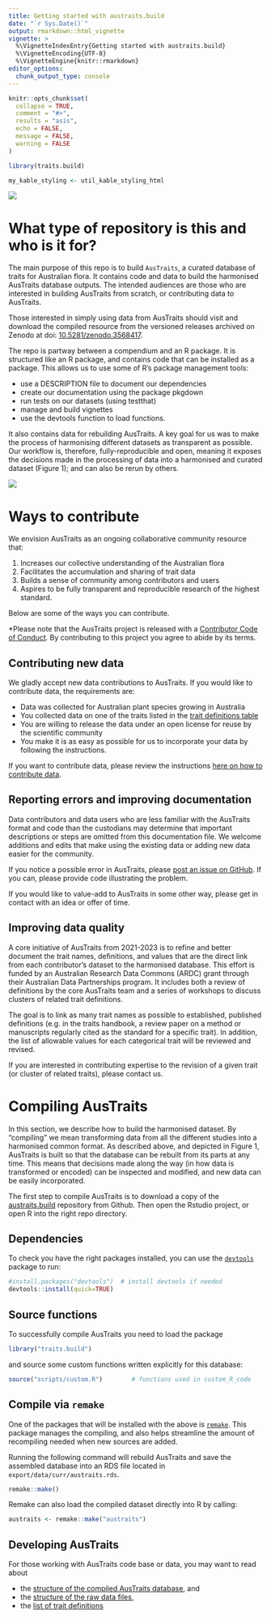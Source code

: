 ```yaml
---
title: Getting started with austraits.build
date: "`r Sys.Date()`"
output: rmarkdown::html_vignette
vignette: >
  %\VignetteIndexEntry{Getting started with austraits.build}
  %\VignetteEncoding{UTF-8}
  %\VignetteEngine{knitr::rmarkdown}
editor_options:
  chunk_output_type: console
---
```


```r
knitr::opts_chunk$set(
  collapse = TRUE,
  comment = "#>",
  results = "asis",
  echo = FALSE,
  message = FALSE,
  warning = FALSE
)

library(traits.build)

my_kable_styling <- util_kable_styling_html
```


![](figures/logo.png)

# What type of repository is this and who is it for?

The main purpose of this repo is to build `AusTraits`, a curated database of traits for Australian flora. It contains code and data to build the harmonised AusTraits database outputs. The intended audiences are those who are interested in building AusTraits from scratch, or contributing data to AusTraits.

Those interested in simply using data from AusTraits should visit and download the compiled resource from the versioned releases archived on Zenodo at doi: [10.5281/zenodo.3568417](http://doi.org/https://doi.org/10.5281/zenodo.3568417).

The repo is partway between a compendium and an R package. It is structured like an R package, and contains code that can be installed as a package. This allows us to use some of R's package management tools:  

- use a DESCRIPTION file to document our dependencies
- create our documentation using the package pkgdown
- run tests on our datasets (using testthat)
- manage and build vignettes
- use the devtools function to load functions.

It also contains data for rebuilding AusTraits. A key goal for us was to make the process of harmonising different datasets as transparent as possible. Our workflow is, therefore, fully-reproducible and open, meaning it exposes the decisions made in the processing of data into a harmonised and curated dataset (Figure 1); and can also be rerun by others.

![](figures/Workflow.png)

# Ways to contribute

We envision AusTraits as an ongoing collaborative community resource that:

1.  Increases our collective understanding of the Australian flora
2.  Facilitates the accumulation and sharing of trait data
3.  Builds a sense of community among contributors and users
4.  Aspires to be fully transparent and reproducible research of the highest standard.

Below are some of the ways you can contribute. 

*Please note that the AusTraits project is released with a [Contributor Code of Conduct](http://traitecoevo.github.io/austraits.build/CODE_OF_CONDUCT.html). By contributing to this project you agree to abide by its terms.

## Contributing new data

We gladly accept new data contributions to AusTraits. If you would like to contribute data, the requirements are:

- Data was collected for Australian plant species growing in Australia
- You collected data on one of the traits listed in the [trait definitions table](http://traitecoevo.github.io/austraits.build/articles/trait_definitions.html)
- You are willing to release the data under an open license for reuse by the scientific community
- You make it is as easy as possible for us to incorporate your data by following the instructions.

If you want to contribute data, please review the instructions [here on how to contribute data](http://traitecoevo.github.io/austraits.build/articles/contributing_data.html).

## Reporting errors and improving documentation

Data contributors and data users who are less familiar with the AusTraits format and code than the custodians may determine that important descriptions or steps are omitted from this documentation file. We welcome additions and edits that make using the existing data or adding new data easier for the community.

If you notice a possible error in AusTraits, please [post an issue on GitHub](https://github.com/traitecoevo/austraits.build/issues). If you can, please provide code illustrating the problem.

If you would like to value-add to AusTraits in some other way, please get in contact with an idea or offer of time.

## Improving data quality

A core initiative of AusTraits from 2021-2023 is to refine and better document the trait names, definitions, and values that are the direct link from each contributor’s dataset to the harmonised database. This effort is funded by an Australian Research Data Commons (ARDC) grant through their Australian Data Partnerships program. It includes both a review of definitions by the core AusTraits team and a series of workshops to discuss clusters of related trait definitions. 

The goal is to link as many trait names as possible to established, published definitions (e.g. in the traits handbook, a review paper on a method or manuscripts regularly cited as the standard for a specific trait). In addition, the list of allowable values for each categorical trait will be reviewed and revised. 

If you are interested in contributing expertise to the revision of a given trait (or cluster of related traits), please contact us. 


# Compiling AusTraits

In this section, we describe how to build the harmonised dataset. By "compiling" we mean transforming data from all the different studies into a harmonised common format. As described above, and depicted in Figure 1, AusTraits is built so that the database can be rebuilt from its parts at any time. This means that decisions made along the way (in how data is transformed or encoded) can be inspected and modified, and new data can be easily incorporated.

The first step to compile AusTraits is to download a copy of the [austraits.build](https://github.com/traitecoevo/austraits.build/) repository from Github. Then open the Rstudio project, or open R into the right repo directory.

## Dependencies

To check you have the right packages installed, you can use the [`devtools`](https://devtools.r-lib.org) package to run:

```r
#install.packages("devtools")  # install devtools if needed
devtools::install(quick=TRUE)
```

## Source functions

To successfully compile AusTraits you need to load the package

```r
library("traits.build")
```

and source some custom functions written explicitly for this database:

```r
source("scripts/custom.R")        # functions used in custom_R_code
```

## Compile via `remake`

One of the packages that will be installed with the above is [`remake`](https://github.com/richfitz/remake). This package manages the compiling, and also helps streamline the amount of recompiling needed when new sources are added.

Running the following command will rebuild AusTraits and save the assembled database into an RDS file located in `export/data/curr/austraits.rds`. 

```r
remake::make()
```

Remake can also load the compiled dataset directly into R by calling:

```r
austraits <- remake::make("austraits")
```

## Developing AusTraits

For those working with AusTraits code base or data, you may want to read about

- the [structure of the compiled AusTraits database](http://traitecoevo.github.io/austraits.build/articles/austraits_database_structure.html), and
- the [structure of the raw data files](http://traitecoevo.github.io/austraits.build/articles/austraits_file_structure.html),
- the [list of trait definitions](http://traitecoevo.github.io/austraits.build/articles/trait_definitions.html)
